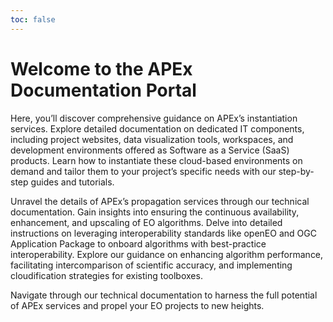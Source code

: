 ```yaml
---
toc: false
---
```


# Welcome to the APEx Documentation Portal

Here, you'll discover comprehensive guidance on APEx's instantiation services.
Explore detailed documentation on dedicated IT components, including project websites, data visualization tools, workspaces, and development environments offered as Software as a Service (SaaS) products.
Learn how to instantiate these cloud-based environments on demand and tailor them to your project's specific needs with our step-by-step guides and tutorials.

Unravel the details of APEx's propagation services through our technical documentation.
Gain insights into ensuring the continuous availability, enhancement, and upscaling of EO algorithms.
Delve into detailed instructions on leveraging interoperability standards like openEO and OGC Application Package to onboard algorithms with best-practice interoperability.
Explore our guidance on enhancing algorithm performance, facilitating intercomparison of scientific accuracy, and implementing cloudification strategies for existing toolboxes.

Navigate through our technical documentation to harness the full potential of APEx services and propel your EO projects to new heights.